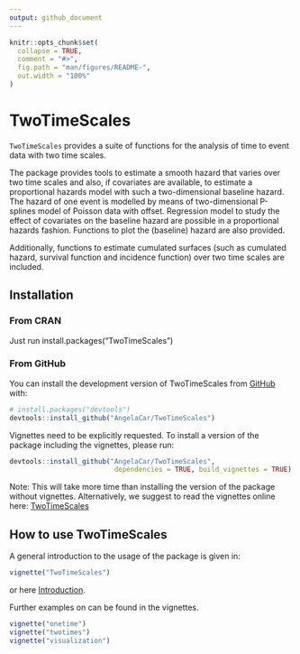 ```yaml
---
output: github_document
---
```


<!-- README.md is generated from README.Rmd. Please edit that file -->

```r
knitr::opts_chunk$set(
  collapse = TRUE,
  comment = "#>",
  fig.path = "man/figures/README-",
  out.width = "100%"
)
```

# TwoTimeScales

<!-- badges: start -->

<!-- badges: end -->

`TwoTimeScales` provides a suite of functions for the analysis of time to event data with two time scales.

The package provides tools to estimate a smooth hazard that varies over two time scales and also, if covariates are available, to estimate a proportional hazards model with such a two-dimensional baseline hazard. The hazard of one event is modelled by means of two-dimensional P-splines model of Poisson data with offset. Regression model to study the effect of covariates on the baseline hazard are possible in a proportional hazards fashion. Functions to plot the (baseline) hazard are also provided.

Additionally, functions to estimate cumulated surfaces (such as cumulated hazard, survival function and incidence function) over two time scales are included.

## Installation
### From CRAN
Just run install.packages("TwoTimeScales")

### From GitHub
You can install the development version of TwoTimeScales from [GitHub](https://github.com/) with:

``` r
# install.packages("devtools")
devtools::install_github("AngelaCar/TwoTimeScales")
```

Vignettes need to be explicitly requested. To install a version of the package
including the vignettes, please run:

``` r
devtools::install_github("AngelaCar/TwoTimeScales",
                          dependencies = TRUE, build_vignettes = TRUE)
```
Note: This will take more time than installing the version of the package without vignettes.
Alternatively, we suggest to read the vignettes online here: 
[TwoTimeScales](https://angelacar.github.io/TwoTimeScales/)

## How to use TwoTimeScales

A general introduction to the usage of the package is given in:

``` r
vignette("TwoTimeScales")
```
or here [Introduction](https://angelacar.github.io/TwoTimeScales/articles/TwoTimeScales.html).

Further examples on can be found in the vignettes.

``` r
vignette("onetime")
vignette("twotimes")
vignette("visualization")
```

